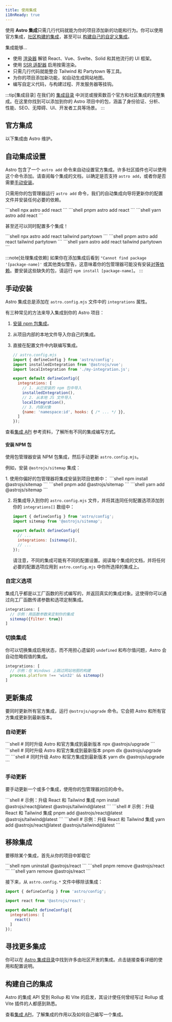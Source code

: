 ```yaml
---
title: 使用集成
i18nReady: true
---
```




使用 **Astro 集成**只需几行代码就能为你的项目添加新的功能和行为。你可以使用官方集成，[社区构建的集成](#寻找更多集成)，甚至可以 [构建自己的自定义集成](#构建自己的集成)。

集成能够...

- 使用 [渲染器](/zh-cn/guides/framework-components/) 解锁 React、Vue、Svelte、Solid 和其他流行的 UI 框架。
- 使用 [SSR 适配器](/zh-cn/guides/server-side-rendering/) 启用按需渲染。
- 只需几行代码就能整合 Tailwind 和 Partytown 等工具。
- 为你的项目添加新功能，如自动生成网站地图。
- 编写自定义代码，与构建过程、开发服务器等挂钩。

:::tip[集成目录]
在我们的 [集成目录](https://astro.build/integrations/) 中浏览或搜索数百个官方和社区集成的完整集成。在这里你找到可以添加到你的 Astro 项目中的包，涵盖了身份验证、分析、性能、SEO、无障碍、UI、开发者工具等场景。
:::

## 官方集成

以下集成由 Astro 维护。

<IntegrationsNav />

## 自动集成设置

Astro 包含了一个 `astro add` 命令来自动设置官方集成。许多社区插件也可以使用这个命令添加。请查阅每个集成的文档，以确定是否支持 `astro add`，或者你是否需要[手动安装](#手动安装)。

只需用你的包管理器运行 `astro add` 命令，我们的自动集成向导将更新你的配置文件并安装任何必要的依赖。

<PackageManagerTabs>
  <Fragment slot="npm">
  ```shell
  npx astro add react
  ```
  </Fragment>
  <Fragment slot="pnpm">
  ```shell
  pnpm astro add react
  ```
  </Fragment>
  <Fragment slot="yarn">
  ```shell
  yarn astro add react
  ```
  </Fragment>
</PackageManagerTabs>

甚至还可以同时配置多个集成！

<PackageManagerTabs>
  <Fragment slot="npm">
  ```shell
  npx astro add react tailwind partytown
  ```
  </Fragment>
  <Fragment slot="pnpm">
  ```shell
  pnpm astro add react tailwind partytown
  ```
  </Fragment>
  <Fragment slot="yarn">
  ```shell
  yarn astro add react tailwind partytown
  ```
  </Fragment>
</PackageManagerTabs>

:::note[处理集成依赖]
如果你在添加集成后看到 `"Cannot find package '[package-name]'` 或其他类似警告，这意味着你的包管理器可能没有安装[对等依赖](https://nodejs.org/en/blog/npm/peer-dependencies/)。要安装这些缺失的包，请运行 `npm install [package-name]`。
:::

## 手动安装

Astro 集成总是添加在 `astro.config.mjs` 文件中的 `integrations` 属性。

有三种常见的方法来导入集成到你的 Astro 项目：
1. [安装 npm 包集成](#安装-npm-包)。
2. 从项目内部的本地文件导入你自己的集成。
3. 直接在配置文件中内联编写集成。

    ```js
    // astro.config.mjs
    import { defineConfig } from 'astro/config';
    import installedIntegration from '@astrojs/vue';
    import localIntegration from './my-integration.js';

    export default defineConfig({
      integrations: [
        // 1. 从已安装的 npm 包中导入
        installedIntegration(),
        // 2. 从本地 JS 文件导入
        localIntegration(),
        // 3. 内联对象
        {name: 'namespace:id', hooks: { /* ... */ }},
      ]
    });
    ```

查看[集成 API](/zh-cn/reference/integrations-reference/) 参考资料，了解所有不同的集成编写方式。

#### 安装 NPM 包

使用包管理器安装 NPM 包集成，然后手动更新 `astro.config.mjs`。

例如，安装 `@astrojs/sitemap` 集成：

<Steps>
1. 使用你偏好的包管理器将集成安装到项目依赖中：

   <PackageManagerTabs>
     <Fragment slot="npm">
     ```shell
     npm install @astrojs/sitemap
     ```
     </Fragment>
     <Fragment slot="pnpm">
     ```shell
     pnpm add @astrojs/sitemap
     ```
     </Fragment>
     <Fragment slot="yarn">
     ```shell
     yarn add @astrojs/sitemap
     ```
     </Fragment>
   </PackageManagerTabs>

2. 将集成导入到你的 `astro.config.mjs` 文件，并将其连同任何配置选项添加到你的 `integrations[]` 数组中：

    ```js title="astro.config.mjs" ins={2} ins="sitemap()"
    import { defineConfig } from 'astro/config';
    import sitemap from '@astrojs/sitemap';

    export default defineConfig({
      // ...
      integrations: [sitemap()],
      // ...
    });
    ```

    请注意，不同的集成可能有不同的配置设置。阅读每个集成的文档，并将任何必要的配置选项应用到 `astro.config.mjs` 中你所选择的集成上。
</Steps>

### 自定义选项

集成几乎都是以工厂函数的形式编写的，并返回真实的集成对象。这使得你可以通过向工厂函数传递参数和选项定制集成。

```js
integrations: [
  // 示例：用函数参数来定制你的集成
  sitemap({filter: true})
]
```

### 切换集成

你可以切换集成启用状态，而不用担心遗留的 `undefined` 和布尔值问题，Astro 会自动忽略假值的集成。

```js
integrations: [
  // 示例：在 Windows 上跳过网站地图的构建
  process.platform !== 'win32' && sitemap()
]
```

## 更新集成

要同时更新所有官方集成，运行 `@astrojs/upgrade` 命令。它会把 Astro 和所有官方集成更新到最新版本。

### 自动更新

<PackageManagerTabs>
  <Fragment slot="npm">
  ```shell
  # 同时升级 Astro 和官方集成到最新版本
  npx @astrojs/upgrade
  ```
  </Fragment>
  <Fragment slot="pnpm">
  ```shell
  # 同时升级 Astro 和官方集成到最新版本
  pnpm dlx @astrojs/upgrade
  ```
  </Fragment>
  <Fragment slot="yarn">
  ```shell
  # 同时升级 Astro 和官方集成到最新版本
  yarn dlx @astrojs/upgrade
  ```
  </Fragment>
</PackageManagerTabs>

### 手动更新

要手动更新一个或多个集成，使用你的包管理器对应的命令。

<PackageManagerTabs>
  <Fragment slot="npm">
  ```shell
  # 示例：升级 React 和 Tailwind 集成
  npm install @astrojs/react@latest @astrojs/tailwind@latest
  ```
  </Fragment>
  <Fragment slot="pnpm">
  ```shell
  # 示例：升级 React 和 Tailwind 集成
  pnpm add @astrojs/react@latest @astrojs/tailwind@latest
  ```
  </Fragment>
  <Fragment slot="yarn">
  ```shell
  # 示例：升级 React 和 Tailwind 集成
  yarn add @astrojs/react@latest @astrojs/tailwind@latest
  ```
  </Fragment>
</PackageManagerTabs>

## 移除集成

要移除某个集成，首先从你的项目中卸载它

<PackageManagerTabs>
  <Fragment slot="npm">
  ```shell
  npm uninstall @astrojs/react
  ```
  </Fragment>
  <Fragment slot="pnpm">
  ```shell
  pnpm remove @astrojs/react
  ```
  </Fragment>
  <Fragment slot="yarn">
  ```shell
  yarn remove @astrojs/react
  ```
  </Fragment>
</PackageManagerTabs>

接下来，从 `astro.config.*` 文件中移除该集成：

```js title="astro.config.mjs" del={3,7}
import { defineConfig } from 'astro/config';

import react from '@astrojs/react';

export default defineConfig({
  integrations: [
    react()
  ]
});
```

## 寻找更多集成

你可以在 [Astro 集成目录](https://astro.build/integrations/)中找到许多由社区开发的集成。点击链接查看详细的使用和配置说明。

## 构建自己的集成

Astro 的集成 API 受到 Rollup 和 Vite 的启发，其设计使任何曾经写过 Rollup 或 Vite 插件的人都感到熟悉。

查看[集成 API](/zh-cn/reference/integrations-reference/)，了解集成的作用以及如何自己编写一个集成。
